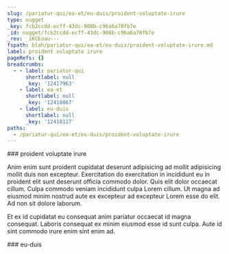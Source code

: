 ```yaml
---
slug: /pariatur-qui/ea-et/eu-duis/proident-voluptate-irure
type: nugget
_key: fcb2ccdd-ecff-43dc-908b-c96a6a70fb7e
_id: nugget/fcb2ccdd-ecff-43dc-908b-c96a6a70fb7e
_rev: _iKCEoau---
fspath: blah/pariatur-qui/ea-et/eu-duis/proident-voluptate-irure.md
label: proident voluptate irure
pageRefs: {}
breadcrumbs:
  - - label: pariatur-qui
      shortlabel: null
      _key: '12417963'
    - label: ea-et
      shortlabel: null
      _key: '12418067'
    - label: eu-duis
      shortlabel: null
      _key: '12418117'
paths:
  - /pariatur-qui/ea-et/eu-duis/proident-voluptate-irure
---
```


<NuggetArea>
<Nugget slug="/pariatur-qui/ea-et/eu-duis/proident-voluptate-irure" type="nugget" _key="fcb2ccdd-ecff-43dc-908b-c96a6a70fb7e" _id="nugget/fcb2ccdd-ecff-43dc-908b-c96a6a70fb7e" _rev="_iKCEoau---" fspath="blah/pariatur-qui/ea-et/eu-duis/proident-voluptate-irure.md" label="proident voluptate irure" paths="/pariatur-qui/ea-et/eu-duis/proident-voluptate-irure">
<NuggetBody>
### proident voluptate irure

Anim enim sunt proident cupidatat deserunt adipisicing ad mollit adipisicing mollit duis non excepteur. Exercitation do exercitation in incididunt eu in proident elit sunt deserunt officia commodo dolor. Quis elit dolor occaecat cillum. Culpa commodo veniam incididunt culpa Lorem cillum. Ut magna ad eiusmod minim nostrud aute ex excepteur ad excepteur Lorem esse do elit. Ad non sit dolore laborum.

Et ex id cupidatat eu consequat anim pariatur occaecat id magna consequat. Laboris consequat ex minim eiusmod esse id sunt culpa. Aute id sint commodo irure enim sint enim ad.

</NuggetBody>
<Breadcrumbs>
<Crumbs>
<Crumb _key="12417963" label="pariatur-qui" /><Crumb _key="12418067" label="ea-et" /><Crumb _key="12418117" label="eu-duis" />
</Crumbs>
</Breadcrumbs>
</Nugget>

<NuggetsInbound>
</NuggetsInbound>
<NuggetsOutbound>
</NuggetsOutbound>
</NuggetArea>
<PassagesInbound>
<Passage direction="inbound" type="passage" _key="12418117" _id="passage/12418117" _rev="_iKCEoam--A" label="eu-duis" passage="eu-duis" fspath="blah/pariatur-qui/ea-et/eu-duis" paths="/pariatur-qui/ea-et/eu-duis" slug="/pariatur-qui/ea-et/eu-duis">
<NuggetBody>
### eu-duis

</NuggetBody>
<Breadcrumbs>
<Crumbs>
<Crumb _key="12417963" label="pariatur-qui" /><Crumb _key="12418067" label="ea-et" />
</Crumbs>
</Breadcrumbs>
</Passage>

</PassagesInbound>
<PassagesOutbound>
</PassagesOutbound>